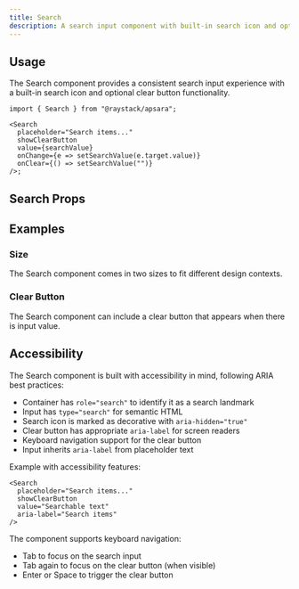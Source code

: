 ```yaml
---
title: Search
description: A search input component with built-in search icon and optional clear button.
---
```



<Demo data={playground} />

## Usage

The Search component provides a consistent search input experience with a built-in search icon and optional clear button functionality.

```tsx
import { Search } from "@raystack/apsara";

<Search
  placeholder="Search items..."
  showClearButton
  value={searchValue}
  onChange={e => setSearchValue(e.target.value)}
  onClear={() => setSearchValue("")}
/>;
```

## Search Props

<auto-type-table path="./props.ts" name="SearchProps" />

## Examples

### Size

The Search component comes in two sizes to fit different design contexts.

<Demo data={sizeDemo} />

### Clear Button

The Search component can include a clear button that appears when there is input value.

<Demo data={clearDemo} />

## Accessibility

The Search component is built with accessibility in mind, following ARIA best practices:

- Container has `role="search"` to identify it as a search landmark
- Input has `type="search"` for semantic HTML
- Search icon is marked as decorative with `aria-hidden="true"`
- Clear button has appropriate `aria-label` for screen readers
- Keyboard navigation support for the clear button
- Input inherits `aria-label` from placeholder text

Example with accessibility features:

```tsx
<Search
  placeholder="Search items..."
  showClearButton
  value="Searchable text"
  aria-label="Search items"
/>
```

The component supports keyboard navigation:

- Tab to focus on the search input
- Tab again to focus on the clear button (when visible)
- Enter or Space to trigger the clear button
